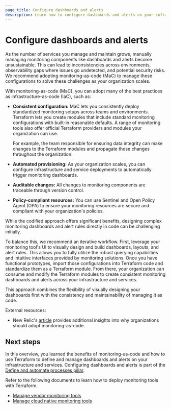 ```yaml
---
page_title: Configure dashboards and alerts
description: Learn how to configure dashboards and alerts on your infrastructure and services.
---
```


# Configure dashboards and alerts

As the number of services you manage and maintain grows, manually managing monitoring components like dashboards and alerts become unsustainable. This can lead to inconsistencies across environments, observability gaps where issues go undetected, and potential security risks. We recommend adopting monitoring-as-code (MaC) to manage these configurations to solve these challenges as your organization scales.

With monitoring-as-code (MaC), you can adopt many of the best practices as infrastructure-as-code (IaC), such as:

  - **Consistent configuration:** MaC lets you consistently deploy standardized monitoring setups across teams and environments. Terraform lets you create modules that include standard monitoring configurations with built-in reasonable defaults. A range of monitoring tools also offer official Terraform providers and modules your organization can use.
    
    For example, the team responsible for ensuring data integrity can make changes to the Terraform modules and propagate those changes throughout the organization.
  - **Automated provisioning:** As your organization scales, you can configure infrastructure and service deployments to automatically trigger monitoring dashboards.
  - **Auditable changes:** All changes to monitoring components are traceable through version control.
  - **Policy-compliant resources:** You can use Sentinel and Open Policy Agent (OPA) to ensure your monitoring resources are secure and compliant with your organization's policies.

While the codified approach offers significant benefits, designing complex monitoring dashboards and alert rules directly in code can be challenging initially. 

To balance this, we recommend an iterative workflow. First, leverage your monitoring tool's UI to visually design and build dashboards, layouts, and alert rules. This allows you to fully utilize the robust querying capabilities and intuitive interfaces provided by monitoring solutions. Once you have functional prototypes, import those configurations into Terraform code and standardize them as a Terraform module. From there, your organization can consume and modify the Terraform modules to create consistent monitoring dashboards and alerts across your infrastructure and services. 

This approach combines the flexibility of visually designing your dashboards first with the consistency and maintainability of managing it as code.

External resources:
  - New Relic's [article](https://newrelic.com/blog/best-practices/the-importance-of-monitoring-as-code-for-modern-enterprises) provides additional insights into why organizations should adopt monitoring-as-code.

## Next steps

In this overview, you learned the benefits of monitoring-as-code and how to use Terraform to define and manage dashboards and alerts on your infrastructure and services. Configuring dashboards and alerts is part of the [Define and automate processes pillar](/well-architected-framework/define-and-automate-processes).

Refer to the following documents to learn how to deploy monitoring tools with Terraform.

- [Manage vendor monitoring tools](/well-architected-framework/define-and-automate-processes/monitor-and-operate/dashboard-alerts/manage-vendor)
- [Manage cloud native monitoring tools](/well-architected-framework/define-and-automate-processes/monitor-and-operate/dashboard-alerts/manage-cloud-native)